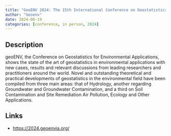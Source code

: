 ```yaml
---
title: "GeoENV 2024: The 15th International Conference on Geostatistics for Environmental Applications"
author: "Geoenv"
date: 2024-06-19
categories: [conference, in person, 2024]
---
```


## Description

geoENV, the Conference on Geostatistics for Environmental Applications, shows the state of the art of geostatistics in environmental applications with new cases, results and relevant discussions from leading researchers and practitioners around the world. Novel and outstanding theoretical and practical developments of geostatistics in the environmental field have been compiled from three main areas: that of Hydrology, another regarding Groundwater and Groundwater Contamination, and a third on Soil Contamination and Site Remediation Air Pollution, Ecology and Other Applications.

## Links

-   <https://2024.geoenvia.org/>
